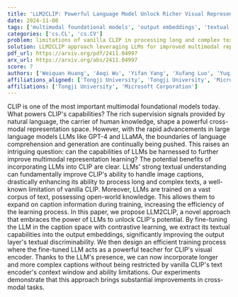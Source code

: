 ```yaml
---
title: 'LLM2CLIP: Powerful Language Model Unlock Richer Visual Representation'
date: 2024-11-08
tags: ['multimodal foundational models', 'output embeddings', 'textual understanding', 'image captions', 'visual encoder', 'CLIP', 'LLMs', 'contrastive learning', 'large language models', 'cross-modal tasks', 'cross-modal representation learning']
categories: ['cs.CL', 'cs.CV']
problem: limitations of vanilla CLIP in processing long and complex texts
solution: LLM2CLIP approach leveraging LLMs for improved multimodal representation learning
pdf_url: https://arxiv.org/pdf/2411.04997
arx_url: https://arxiv.org/abs/2411.04997
score: 7
authors: ['Weiquan Huang', 'Aoqi Wu', 'Yifan Yang', 'Xufang Luo', 'Yuqing Yang', 'Liang Hu', 'Qi Dai', 'Xiyang Dai', 'Dongdong Chen', 'Chong Luo', 'Lili Qiu']
affiliations_aligned: ['Tongji University', 'Tongji University', 'Microsoft Corporation', 'Microsoft Corporation', 'Microsoft Corporation', 'Tongji University', 'Microsoft Corporation', 'Microsoft Corporation', 'Microsoft Corporation', 'Microsoft Corporation', 'Microsoft Corporation']
affiliations: ['Tongji University', 'Microsoft Corporation']
---
```



CLIP is one of the most important multimodal foundational models today. What powers CLIP's capabilities? The rich supervision signals provided by natural language, the carrier of human knowledge, shape a powerful cross-modal representation space. However, with the rapid advancements in large language models LLMs like GPT-4 and LLaMA, the boundaries of language comprehension and generation are continually being pushed. This raises an intriguing question: can the capabilities of LLMs be harnessed to further improve multimodal representation learning? The potential benefits of incorporating LLMs into CLIP are clear. LLMs' strong textual understanding can fundamentally improve CLIP's ability to handle image captions, drastically enhancing its ability to process long and complex texts, a well-known limitation of vanilla CLIP. Moreover, LLMs are trained on a vast corpus of text, possessing open-world knowledge. This allows them to expand on caption information during training, increasing the efficiency of the learning process. In this paper, we propose LLM2CLIP, a novel approach that embraces the power of LLMs to unlock CLIP's potential. By fine-tuning the LLM in the caption space with contrastive learning, we extract its textual capabilities into the output embeddings, significantly improving the output layer's textual discriminability. We then design an efficient training process where the fine-tuned LLM acts as a powerful teacher for CLIP's visual encoder. Thanks to the LLM's presence, we can now incorporate longer and more complex captions without being restricted by vanilla CLIP's text encoder's context window and ability limitations. Our experiments demonstrate that this approach brings substantial improvements in cross-modal tasks.